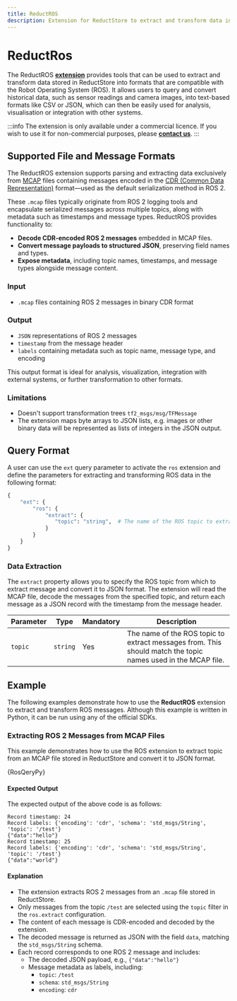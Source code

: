 ```yaml
---
title: ReductROS
description: Extension for ReductStore to extract and transform data in ROS formats.
---
```


<head>
    <link
        rel="canonical"
        href="https://www.reduct.store/docs/extensions/official/ros-ext"
    />
</head>

# ReductRos


The ReductROS [**extension**](../../glossary#extension) provides tools that can be used to extract and transform data stored in ReductStore into formats that are compatible with the Robot Operating System (ROS).
It allows users to query and convert historical data, such as sensor readings and camera images, into text-based formats like CSV or JSON, which can then be easily used for analysis, visualisation or integration with other systems.

:::info
The extension is only available under a commercial licence. If you wish to use it for non-commercial purposes, please [**contact us**](/contact).
:::

## Supported File and Message Formats

The ReductROS extension supports parsing and extracting data exclusively from [MCAP](https://mcap.dev/) files containing messages encoded in the [CDR (Common Data Representation)](https://design.ros2.org/articles/serialization.html) format—used as the default serialization method in ROS 2.

These `.mcap` files typically originate from ROS 2 logging tools and encapsulate serialized messages across multiple topics, along with metadata such as timestamps and message types. ReductROS provides functionality to:

- **Decode CDR-encoded ROS 2 messages** embedded in MCAP files.
- **Convert message payloads to structured JSON**, preserving field names and types.
- **Expose metadata**, including topic names, timestamps, and message types alongside message content.

### Input

- `.mcap` files containing ROS 2 messages in binary CDR format

### Output

- `JSON` representations of ROS 2 messages
- `timestamp` from the message header
- `labels` containing metadata such as topic name, message type, and encoding

This output format is ideal for analysis, visualization, integration with external systems, or further transformation to other formats.


### Limitations

- Doesn't support transformation trees `tf2_msgs/msg/TFMessage`
- The extension maps byte arrays to JSON lists, e.g. images or other binary data will be represented as lists of integers in the JSON output.

## Query Format

A user can use the `ext` query parameter to activate the `ros` extension and define the parameters for extracting and transforming ROS data in the following format:

```python
{
    "ext": {
        "ros": {
            "extract": {
               "topic": "string",  # The name of the ROS topic to extract messages from
            }
        }
    }
}
```

### Data Extraction

The `extract` property allows you to specify the ROS topic from which to extract message and convert it to JSON format.
The extension will read the MCAP file, decode the messages from the specified topic, and return each message as a JSON record with
the timestamp from the message header.


| Parameter | Type     | Mandatory | Description                                                                                                  |
|-----------|----------|-----------|--------------------------------------------------------------------------------------------------------------|
| `topic`   | `string` | Yes       | The name of the ROS topic to extract messages from. This should match the topic names used in the MCAP file. |

## Example

The following examples demonstrate how to use the **ReductROS** extension to extract and transform ROS messages.
Although this example is written in Python, it can be run using any of the official SDKs.


### Extracting ROS 2 Messages from MCAP Files

This example demonstrates how to use the ROS extension to extract topic from an MCAP file stored in ReductStore and
convert it to JSON format.


<Tabs>
    <TabItem value="Python">
        <CodeBlock language="python">{RosQeryPy}</CodeBlock>
    </TabItem>
</Tabs>

#### Expected Output

The expected output of the above code is as follows:

```
Record timestamp: 24
Record labels: {'encoding': 'cdr', 'schema': 'std_msgs/String', 'topic': '/test'}
{"data":"hello"}
Record timestamp: 25
Record labels: {'encoding': 'cdr', 'schema': 'std_msgs/String', 'topic': '/test'}
{"data":"world"}
```

#### Explanation

- The extension extracts ROS 2 messages from an `.mcap` file stored in ReductStore.
- Only messages from the topic `/test` are selected using the `topic` filter in the `ros.extract` configuration.
- The content of each message is CDR-encoded and decoded by the extension.
- The decoded message is returned as JSON with the field `data`, matching the `std_msgs/String` schema.
- Each record corresponds to one ROS 2 message and includes:
  - The decoded JSON payload, e.g., `{"data":"hello"}`
  - Message metadata as labels, including:
    - `topic`: `/test`
    - `schema`: `std_msgs/String`
    - `encoding`: `cdr`

